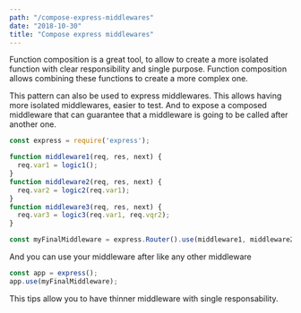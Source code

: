 ```yaml
---
path: "/compose-express-middlewares"
date: "2018-10-30"
title: "Compose express middlewares"
---
```


Function composition is a great tool, to allow to create a more isolated function with clear responsibility and single purpose. Function composition allows combining these functions to create a more complex one.

This pattern can also be used to express middlewares. This allows having more isolated middlewares, easier to test. And to expose a composed middleware that can guarantee that a middleware is going to be called after another one.

```javascript
const express = require('express');

function middleware1(req, res, next) {
  req.var1 = logic1();
}
function middleware2(req, res, next) {
  req.var2 = logic2(req.var1);
}
function middleware3(req, res, next) {
  req.var3 = logic3(req.var1, req.vqr2);
}

const myFinalMiddleware = express.Router().use(middleware1, middleware2, middleware3);
```

And you can use your middleware after like any other middleware

```javascript
const app = express();
app.use(myFinalMiddleware);
```

This tips allow you to have thinner middleware with single responsability.
